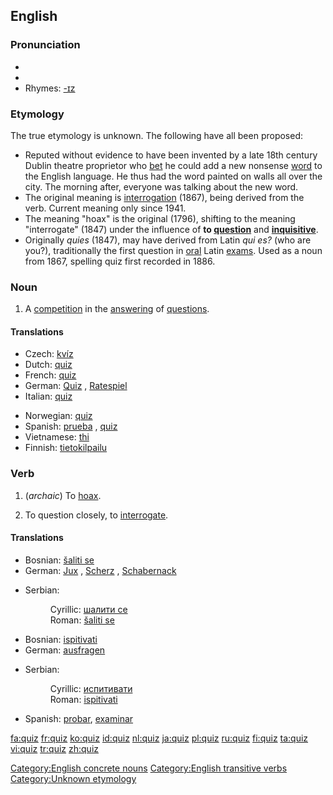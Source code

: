 {{see|Quiz}}
{{wikipedia}}
==English==

===Pronunciation===
*{{SAMPA|/kwIz/}}
*{{IPA|/kwɪz/}}
*Rhymes: [[Rhymes:English:-ɪz|-ɪz]]

===Etymology===
The true etymology is unknown.  The following have all been proposed:
*Reputed without evidence to have been invented by a late 18th century Dublin theatre proprietor who [[bet]] he could add a new nonsense [[word]] to the English language. He thus had the word painted on walls all over the city. The morning after, everyone was talking about the new word.
*The original meaning is [[interrogation]] (1867), being derived from the verb. Current meaning only since 1941.
*The meaning "hoax" is the original (1796), shifting to the meaning "interrogate" (1847) under the influence of '''to [[question]]''' and '''[[inquisitive]]'''.
*Originally ''quies'' (1847), may have derived from Latin ''qui es?'' (who are you?), traditionally the first question in [[oral]] Latin [[exam]]s. Used as a noun from 1867, spelling quiz first recorded in 1886.

===Noun===
{{en-noun|quizzes}}

# A [[competition]] in the [[answer]]ing of [[question]]s.

====Translations====
{{top}}
*Czech: [[kvíz]]
*Dutch: [[#Dutch|quiz]]
*French: [[#French|quiz]] {{m}}
*German: [[Quiz]] {{n}}, [[Ratespiel]] {{n}}
*Italian: [[#Italian|quiz]] {{m}}
{{mid}}
*Norwegian: [[#Norwegian|quiz]]
*Spanish: [[prueba]] {{f}}, [[Spanish|quiz]] {{m}}
*Vietnamese: [[thi]]<!--put this on the Vietnamese page: (meaning [[Test#Noun|test]])-->
*Finnish: [[tietokilpailu]]
{{bottom}}

===Verb===
{{en-verb|quiz|z|es}}

# {{transitive}} (''archaic'') To [[hoax]].
# {{transitive}} To question closely, to [[interrogate]].

====Translations====
{{trans-top|hoax}}
*Bosnian: [[šaliti se]]
*German: [[Jux]] {{m}}, [[Scherz]] {{m}}, [[Schabernack]] {{m}}
{{trans-mid}}
*Serbian:
*:Cyrillic: [[шалити се]]
*:Roman: [[šaliti se]]
{{trans-bottom}}

{{trans-top|interrogate}}
*Bosnian: [[ispitivati]]
*German: [[ausfragen]]
{{trans-mid}}
*Serbian:
*:Cyrillic: [[испитивати]]
*:Roman: [[ispitivati]]
*Spanish: [[probar]], [[examinar]]
{{trans-bottom}}

[[Category:English concrete nouns]]
[[Category:English transitive verbs]]
[[Category:Unknown etymology]]

[[fa:quiz]]
[[fr:quiz]]
[[ko:quiz]]
[[id:quiz]]
[[nl:quiz]]
[[ja:quiz]]
[[pl:quiz]]
[[ru:quiz]]
[[fi:quiz]]
[[ta:quiz]]
[[vi:quiz]]
[[tr:quiz]]
[[zh:quiz]]
